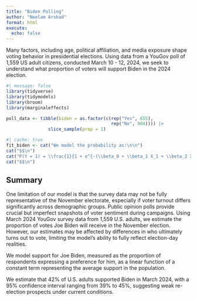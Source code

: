 ```yaml
---
title: "Biden Polling"
author: "Neelam Arshad"
format: html
execute: 
  echo: false
---
```

Many factors, including age, political affiliation, and media exposure shape voting behavior in presidential elections. Using data from a YouGov poll of 1,559 US adult citizens, conducted March 10 - 12, 2024, we seek to understand what proportion of voters will support Biden in the 2024 election.


```r
#| message: false
library(tidyverse)
library(tidymodels)
library(broom)
library(marginaleffects)

poll_data <- tibble(biden = as.factor(c(rep("Yes", 655), 
                                        rep("No", 904)))) |> 
                slice_sample(prop = 1)
```


```r
#| cache: true
fit_biden <- cat("We model the probability as:\n\n")
cat("$$\n")
cat("P(Y = 1) = \\frac{1}{1 + e^{-(\\beta_0 + \\beta_1 X_1 + \\beta_2 X_2 + \\cdots + \\beta_n X_n)}}\n")
cat("$$\n")
```

## Summary
One limitation of our model is that the survey data may not be fully representative of the November electorate, especially if voter turnout differs significantly across demographic groups.
Public opinion polls provide crucial but imperfect snapshots of voter sentiment during campaigns. Using March 2024 YouGov survey data from 1,559 U.S. adults, we estimate the proportion of votes Joe Biden will receive in the November election. However, our estimates may be affected by differences in who ultimately turns out to vote, limiting the model’s ability to fully reflect election-day realities.

We model support for Joe Biden, measured as the proportion of respondents expressing a preference for him, as a linear function of a constant term representing the average support in the population.

We estimate that 42% of U.S. adults supported Biden in March 2024, with a 95% confidence interval ranging from 39% to 45%, suggesting weak re-election prospects under current conditions.



